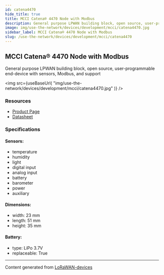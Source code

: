 ```yaml
---
id: catena4470
hide_title: true
title: MCCI Catena® 4470 Node with Modbus
description: General purpose LPWAN building block, open source, user-programmable end-device with sensors, Modbus, and support
image: img/use-the-network/devices/development/mcci/catena4470.jpg
sidebar_label: MCCI Catena® 4470 Node with Modbus
slug: /use-the-network/devices/development/mcci/catena4470
---
```



## MCCI Catena® 4470 Node with Modbus

General purpose LPWAN building block, open source, user-programmable end-device with sensors, Modbus, and support

<img
src={useBaseUrl(
"img/use-the-network/devices/development/mcci/catena4470.jpg"
)}
/>

### Resources

- [Product Page](https://mcci.io/Catena4470)
- [Datasheet](https://cdn.shopify.com/s/files/1/0873/5104/files/Catena4470-Datasheet.pdf?v=1610942439)

### Specifications

#### Sensors:
- temperature
- humidity
- light
- digital input
- analog input
- battery
- barometer
- power
- auxiliary
#### Dimensions:
- width: 23 mm
- length: 51 mm
- height: 35 mm
#### Battery: 
- type: LiPo 3.7V
- replaceable: True



---
Content generated from [LoRaWAN-devices](https://github.com/TheThingsNetwork/lorawan-devices)